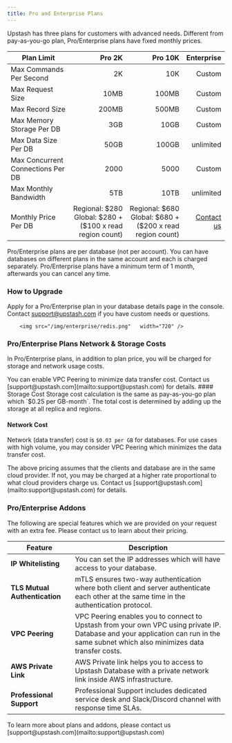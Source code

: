 ```yaml
---
title: Pro and Enterprise Plans
---
```


Upstash has three plans for customers with advanced needs. Different from
pay-as-you-go plan, Pro/Enterprise plans have fixed monthly prices.

| Plan Limit                        |                                                         Pro 2K |                                                        Pro 10K |                               Enterprise |
| --------------------------------- | -------------------------------------------------------------: | -------------------------------------------------------------: | ---------------------------------------: |
| Max Commands Per Second           |                                                             2K |                                                            10K |                                   Custom |
| Max Request Size                  |                                                           10MB |                                                          100MB |                                   Custom |
| Max Record Size                   |                                                          200MB |                                                          500MB |                                   Custom |
| Max Memory Storage Per DB         |                                                            3GB |                                                           10GB |                                   Custom |
| Max Data Size Per DB              |                                                          50GB |                                                          100GB |                                unlimited |
| Max Concurrent Connections Per DB |                                                           2000 |                                                           5000 |                                   Custom |
| Max Monthly Bandwidth               |                                                          5TB |                                                      10TB |                                unlimited |
| Monthly Price Per DB              | Regional: \$280 <br/> Global: \$280 + ($100 x read region count) | Regional: \$680 <br/> Global: \$680 + ($200 x read region count) | [Contact us](mailto:support@upstash.com) |

<Note>
  Pro/Enterprise plans are per database (not per account). You can have
  databases on different plans in the same account and each is charged
  separately. Pro/Enterprise plans have a minimum term of 1 month, afterwards
  you can cancel any time.
</Note>

### How to Upgrade

Apply for a Pro/Enterprise plan in your database details page in the console.
Contact [support@upstash.com](mailto:support@upstash.com) if you have custom
needs or questions.

<Frame>
    
        <img src="/img/enterprise/redis.png"   width="720" />

</Frame>

### Pro/Enterprise Plans Network & Storage Costs

In Pro/Enterprise plans, in addition to plan price, you will be charged for
storage and network usage costs.

<Note>
  You can enable VPC Peering to minimize data transfer cost. Contact us
  [support@upstash.com](mailto:support@upstash.com) for details.
</Note>
#### Storage Cost Storage cost calculation is the same as pay-as-you-go plan which
`$0.25 per GB-month`. The total cost is determined by adding up the storage at all
replica and regions.

#### Network Cost

Network (data transfer) cost is `$0.03 per GB` for databases. For use cases with high volume, you
may consider VPC Peering which minimizes the data transfer cost.

<Note>
  The above pricing assumes that the clients and database are in the same cloud
  provider. If not, you may be charged at a higher rate proportional to what
  cloud providers charge us. Contact us
  [support@upstash.com](mailto:support@upstash.com) for details.
</Note>

### Pro/Enterprise Addons

The following are special features which we are provided on your request with an
extra fee. Please contact us to learn about their pricing.

| Feature                       | Description                                                                                                                                                                          |
| ----------------------------- | ------------------------------------------------------------------------------------------------------------------------------------------------------------------------------------ |
| **IP Whitelisting**           | You can set the IP addresses which will have access to your database.                                                                                                                |
| **TLS Mutual Authentication** | mTLS ensures two-way authentication where both client and server authenticate each other at the same time in the authentication protocol.                                            |
| **VPC Peering**               | VPC Peering enables you to connect to Upstash from your own VPC using private IP. Database and your application can run in the same subnet which also minimizes data transfer costs. |
| **AWS Private Link**          | AWS Private link helps you to access to Upstash Database with a private network link inside AWS infrastructure.                                                                      |
| **Professional Support**      | Professional Support includes dedicated service desk and Slack/Discord channel with response time SLAs.                                                                              |

<Note>
  To learn more about plans and addons, please contact us
  [support@upstash.com](mailto:support@upstash.com)
</Note>
